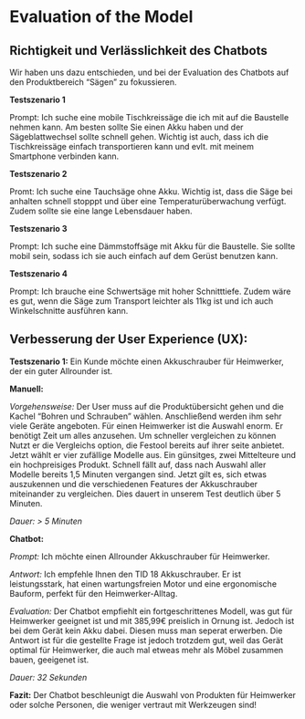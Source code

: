 # Evaluation of the Model

## Richtigkeit und Verlässlichkeit des Chatbots

Wir haben uns dazu entschieden, und bei der Evaluation des Chatbots auf den Produktbereich "Sägen" zu fokussieren.

**Testszenario 1**

Prompt: Ich suche eine mobile Tischkreissäge die ich mit auf die Baustelle nehmen kann. Am besten sollte Sie einen Akku haben und der Sägeblattwechsel sollte schnell gehen. Wichtig ist auch, dass ich die Tischkreissäge einfach transportieren kann und evlt. mit meinem Smartphone verbinden kann.

**Testszenario 2**

Promt: Ich suche eine Tauchsäge ohne Akku. Wichtig ist, dass die Säge bei anhalten schnell stopppt und über eine Temperaturüberwachung verfügt. Zudem sollte sie eine lange Lebensdauer haben.

**Testszenario 3**

Prompt: Ich suche eine Dämmstoffsäge mit Akku für die Baustelle. Sie sollte mobil sein, sodass ich sie auch einfach auf dem Gerüst benutzen kann.

**Testszenario 4**

Prompt: Ich brauche eine Schwertsäge mit hoher Schnitttiefe. Zudem wäre es gut, wenn die Säge zum Transport leichter als 11kg ist und ich auch Winkelschnitte ausführen kann.

## Verbesserung der User Experience (UX):

**Testszenario 1:** Ein Kunde möchte einen Akkuschrauber für Heimwerker, der ein guter Allrounder ist.

**Manuell:**

_Vorgehensweise:_ Der User muss auf die Produktübersicht gehen und die Kachel "Bohren und Schrauben" wählen. Anschließend werden ihm sehr viele Geräte angeboten. Für einen Heimwerker ist die Auswahl enorm. Er benötigt Zeit um alles anzusehen. Um schneller vergleichen zu können Nutzt er die Vergleichs option, die Festool bereits auf ihrer seite anbietet.
Jetzt wählt er vier zufällige Modelle aus. Ein günsitges, zwei Mittelteure und ein hochpreisiges Produkt.
Schnell fällt auf, dass nach Auswahl aller Modelle bereits 1,5 Minuten vergangen sind.
Jetzt gilt es, sich etwas auszukennen und die verschiedenen Features der Akkuschrauber miteinander zu vergleichen. Dies dauert in unserem Test deutlich über 5 Minuten.

_Dauer: > 5 Minuten_

**Chatbot:**

_Prompt:_ Ich möchte einen Allrounder Akkuschrauber für Heimwerker.

_Antwort:_ Ich empfehle Ihnen den TID 18 Akkuschrauber. Er ist leistungsstark, hat einen wartungsfreien Motor und eine ergonomische Bauform, perfekt für den Heimwerker-Alltag.

_Evaluation:_ Der Chatbot empfiehlt ein fortgeschrittenes Modell, was gut für Heimwerker geeignet ist und mit 385,99€ preislich in Ornung ist. Jedoch ist bei dem Gerät kein Akku dabei. Diesen muss man seperat erwerben. Die Antwort ist für die gestellte Frage ist jedoch trotzdem gut, weil das Gerät optimal für Heimwerker, die auch mal etweas mehr als Möbel zusammen bauen, geeigenet ist.

_Dauer: 32 Sekunden_

**Fazit:** Der Chatbot beschleunigt die Auswahl von Produkten für Heimwerker oder solche Personen, die weniger vertraut mit Werkzeugen sind!
